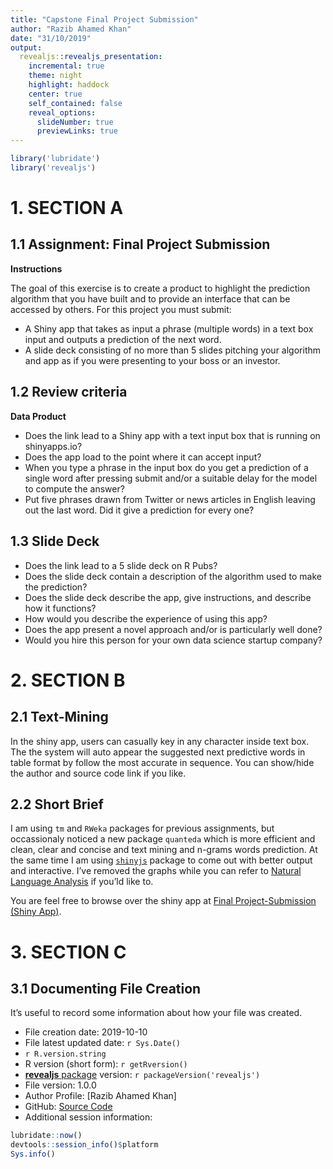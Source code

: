 ---
title: "Capstone Final Project Submission"
author: "Razib Ahamed Khan"
date: "31/10/2019"
output: 
  revealjs::revealjs_presentation:
    incremental: true
    theme: night
    highlight: haddock
    center: true
    self_contained: false
    reveal_options:
      slideNumber: true
      previewLinks: true
---

```{r setup, include=FALSE}
library('lubridate')
library('revealjs')
```

# 1. SECTION A

## 1.1 Assignment: Final Project Submission

**Instructions**

  The goal of this exercise is to create a product to highlight the prediction algorithm that you have built and to provide an interface that can be accessed by others. For this project you must submit:

  - A Shiny app that takes as input a phrase (multiple words) in a text box input and outputs a prediction of the next word.
  - A slide deck consisting of no more than 5 slides pitching your algorithm and app as if you were presenting to your boss or an investor.

## 1.2 Review criteria

**Data Product**

  - Does the link lead to a Shiny app with a text input box that is running on shinyapps.io?
  - Does the app load to the point where it can accept input?
  - When you type a phrase in the input box do you get a prediction of a single word after pressing submit and/or a suitable delay for the model to compute the answer?
  - Put five phrases drawn from Twitter or news articles in English leaving out the last word. Did it give a prediction for every one?

## 1.3 Slide Deck

  - Does the link lead to a 5 slide deck on R Pubs?
  - Does the slide deck contain a description of the algorithm used to make the prediction?
  - Does the slide deck describe the app, give instructions, and describe how it functions?
  - How would you describe the experience of using this app?
  - Does the app present a novel approach and/or is particularly well done?
  - Would you hire this person for your own data science startup company?

# 2. SECTION B

## 2.1 Text-Mining

  In the shiny app, users can casually key in any character inside text box. The the system will auto appear the suggested next predictive words in table format by follow the most accurate in sequence. You can show/hide the author and source code link if you like.

## 2.2 Short Brief

  I am using `tm` and `RWeka` packages for previous assignments, but occassionaly noticed a new package `quanteda` which is more efficient and clean, clear and concise and text mining and n-grams words prediction. At the same time I am using [`shinyjs`](https://github.com/daattali/shinyjs) package to come out with better output and interactive. I've removed the graphs while you can refer to [Natural Language Analysis](https://beta.rstudioconnect.com/englianhu/Natural-Language-Analysis/) if you'ld like to.

  You are feel free to browse over the shiny app at [Final Project-Submission (Shiny App)](https://ronjubd.shinyapps.io/Capstone/).

# 3. SECTION C

## 3.1 Documenting File Creation

  It's useful to record some information about how your file was created.
  
  - File creation date: 2019-10-10
  - File latest updated date: `r Sys.Date()`
  - `r R.version.string`
  - R version (short form): `r getRversion()`
  - [**revealjs** package](https://github.com/rstudio/revealjs) version: `r packageVersion('revealjs')`
  - File version: 1.0.0
  - Author Profile: [Razib Ahamed Khan]
  - GitHub: [Source Code](https://github.com/KRazib/Capstone)
  - Additional session information:

```{r info, echo=FALSE, results='asis'}
lubridate::now()
devtools::session_info()$platform
Sys.info()
```


